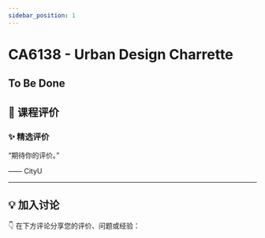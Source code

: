 ```yaml
---
sidebar_position: 1
---
```



# CA6138 - Urban Design Charrette

## To Be Done

## **💬 课程评价**

### ✨ **精选评价**
<div className={commentStyles.commentBox}>
    <p className={commentStyles.commentText}>
        “期待你的评价。”
    </p>
    <p className={commentStyles.commentAuthor}>—— CityU</p>
</div>

---

## **💡 加入讨论**

👇 在下方评论分享您的评价、问题或经验：
<Utterances />
